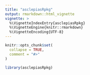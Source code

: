 ```yaml
---
title: "asclepiasRpkg"
output: rmarkdown::html_vignette
vignette: >
  %\VignetteIndexEntry{asclepiasRpkg}
  %\VignetteEngine{knitr::rmarkdown}
  %\VignetteEncoding{UTF-8}
---
```


```r
knitr::opts_chunk$set(
  collapse = TRUE,
  comment = "#>"
)
```

```r
library(asclepiasRpkg)
```
